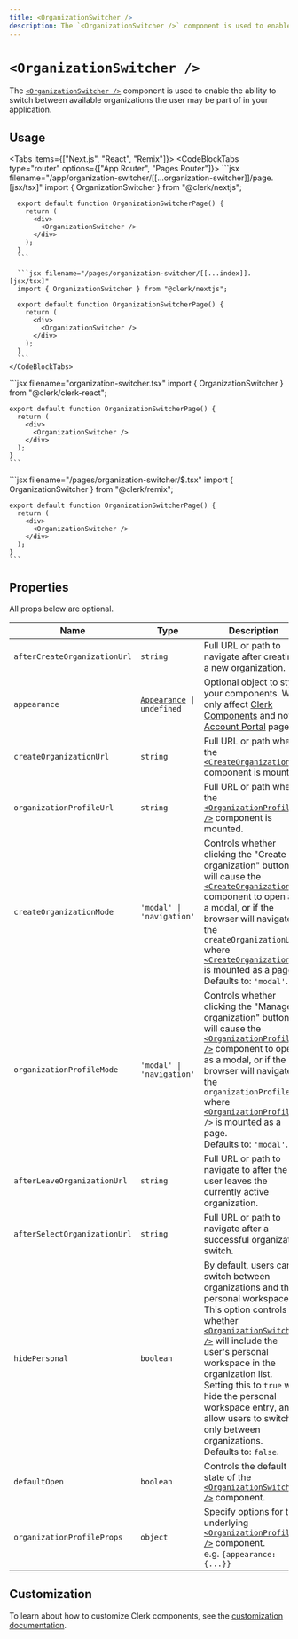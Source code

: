 ```yaml
---
title: <OrganizationSwitcher />
description: The `<OrganizationSwitcher />` component is used to enable the ability to switch between available organizations the user may be part of in your application.
---
```


# `<OrganizationSwitcher />`

<Images
  alt="Organization Switcher Example"
  width={992}
  height={568}
  src="/docs/images/ui-components/component-org_switcher.svg"
/>

The [`<OrganizationSwitcher />`][orgswitcher-ref] component is used to enable the ability to switch between available organizations the user may be part of in your application.

## Usage

<Tabs items={["Next.js", "React", "Remix"]}>
  <Tab>
    <CodeBlockTabs type="router" options={["App Router", "Pages Router"]}>
      ```jsx filename="/app/organization-switcher/[[...organization-switcher]]/page.[jsx/tsx]"
      import { OrganizationSwitcher } from "@clerk/nextjs";

      export default function OrganizationSwitcherPage() {
        return (
          <div>
            <OrganizationSwitcher />
          </div>
        );
      }
      ```

      ```jsx filename="/pages/organization-switcher/[[...index]].[jsx/tsx]"
      import { OrganizationSwitcher } from "@clerk/nextjs";

      export default function OrganizationSwitcherPage() {
        return (
          <div>
            <OrganizationSwitcher />
          </div>
        );
      }
      ```
    </CodeBlockTabs>
  </Tab>

  <Tab>
    ```jsx filename="organization-switcher.tsx"
    import { OrganizationSwitcher } from "@clerk/clerk-react";

    export default function OrganizationSwitcherPage() {
      return (
        <div>
          <OrganizationSwitcher />
        </div>
      );
    }
    ```
  </Tab>

  <Tab>
    ```jsx filename="/pages/organization-switcher/$.tsx"
    import { OrganizationSwitcher } from "@clerk/remix";

    export default function OrganizationSwitcherPage() {
      return (
        <div>
          <OrganizationSwitcher />
        </div>
      );
    }
    ```
  </Tab>
</Tabs>


## Properties

All props below are optional.

| Name | Type | Description |
| --- | --- | --- |
| `afterCreateOrganizationUrl` | `string` | Full URL or path to navigate after creating a new organization. |
| `appearance` | <code>[Appearance](/docs/components/customization/overview) \| undefined</code> | Optional object to style your components. Will only affect [Clerk Components][components-ref] and not [Account Portal][ap-ref] pages. |
| `createOrganizationUrl` | `string` | Full URL or path where the [`<CreateOrganization />`][createorg-ref] component is mounted. |
| `organizationProfileUrl` | `string` | Full URL or path where the [`<OrganizationProfile />`][orgprofile-ref] component is mounted. |
| `createOrganizationMode` | `'modal' \| 'navigation'` | Controls whether clicking the "Create organization" button will cause the [`<CreateOrganization />`][createorg-ref] component to open as a modal, or if the browser will navigate to the `createOrganizationUrl` where [`<CreateOrganization />`][createorg-ref] is mounted as a page.<br />Defaults to: `'modal'`. |
| `organizationProfileMode` | `'modal' \| 'navigation'` | Controls whether clicking the "Manage organization" button will cause the [`<OrganizationProfile />`][orgprofile-ref] component to open as a modal, or if the browser will navigate to the `organizationProfileUrl` where [`<OrganizationProfile />`][orgprofile-ref] is mounted as a page.<br />Defaults to: `'modal'`. |
| `afterLeaveOrganizationUrl` | `string` | Full URL or path to navigate to after the user leaves the currently active organization. |
| `afterSelectOrganizationUrl` | `string` | Full URL or path to navigate after a successful organization switch. |
| `hidePersonal` | `boolean` | By default, users can switch between organizations and their personal workspace. This option controls whether [`<OrganizationSwitcher />`][orgswitcher-ref] will include the user's personal workspace in the organization list. Setting this to `true` will hide the personal workspace entry, and allow users to switch only between organizations.<br />Defaults to: `false`. |
| `defaultOpen` | `boolean` | Controls the default state of the [`<OrganizationSwitcher />`][orgswitcher-ref] component. |
| `organizationProfileProps` | `object` | Specify options for the underlying [`<OrganizationProfile />`][orgprofile-ref] component.<br />e.g. `{appearance: {...}}` |

## Customization

To learn about how to customize Clerk components, see the [customization documentation](/docs/components/customization/overview).

[components-ref]: /docs/components/overview
[ap-ref]: /docs/account-portal/overview
[orgswitcher-ref]: /docs/components/organization/organization-switcher
[createorg-ref]: /docs/components/organization/create-organization
[orgprofile-ref]: /docs/components/organization/organization-profile
